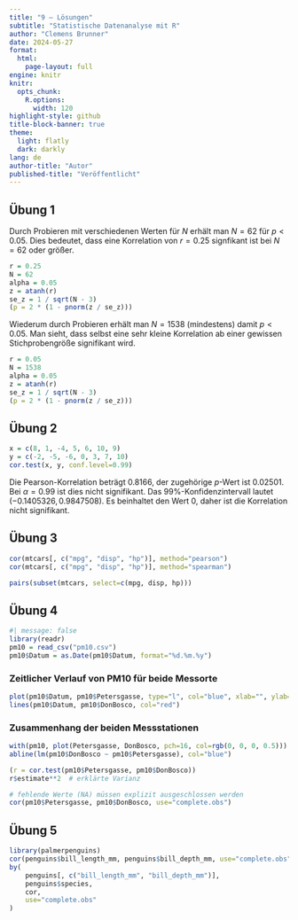 ```yaml
---
title: "9 – Lösungen"
subtitle: "Statistische Datenanalyse mit R"
author: "Clemens Brunner"
date: 2024-05-27
format:
  html:
    page-layout: full
engine: knitr
knitr:
  opts_chunk: 
    R.options:
      width: 120
highlight-style: github
title-block-banner: true
theme:
  light: flatly
  dark: darkly
lang: de
author-title: "Autor"
published-title: "Veröffentlicht"
---
```


## Übung 1

Durch Probieren mit verschiedenen Werten für $N$ erhält man $N = 62$ für $p < 0.05$. Dies bedeutet, dass eine Korrelation von $r = 0.25$ signfikant ist bei $N = 62$ oder größer.

```r
r = 0.25
N = 62
alpha = 0.05
z = atanh(r)
se_z = 1 / sqrt(N - 3)
(p = 2 * (1 - pnorm(z / se_z)))
```

Wiederum durch Probieren erhält man $N = 1538$ (mindestens) damit $p < 0.05$. Man sieht, dass selbst eine sehr kleine Korrelation ab einer gewissen Stichprobengröße signifikant wird.

```r
r = 0.05
N = 1538
alpha = 0.05
z = atanh(r)
se_z = 1 / sqrt(N - 3)
(p = 2 * (1 - pnorm(z / se_z)))
```


## Übung 2

```r
x = c(8, 1, -4, 5, 6, 10, 9)
y = c(-2, -5, -6, 0, 3, 7, 10)
cor.test(x, y, conf.level=0.99)
```

Die Pearson-Korrelation beträgt 0.8166, der zugehörige $p$-Wert ist 0.02501. Bei $\alpha=0.99$ ist dies nicht signifikant. Das 99%-Konfidenzintervall lautet $(-0.1405326, 0.9847508)$. Es beinhaltet den Wert 0, daher ist die Korrelation nicht signifikant.


## Übung 3

```r
cor(mtcars[, c("mpg", "disp", "hp")], method="pearson")
cor(mtcars[, c("mpg", "disp", "hp")], method="spearman")
```

```r
pairs(subset(mtcars, select=c(mpg, disp, hp)))
```


## Übung 4

```r
#| message: false
library(readr)
pm10 = read_csv("pm10.csv")
pm10$Datum = as.Date(pm10$Datum, format="%d.%m.%y")
```


### Zeitlicher Verlauf von PM10 für beide Messorte

```r
plot(pm10$Datum, pm10$Petersgasse, type="l", col="blue", xlab="", ylab="PM10")
lines(pm10$Datum, pm10$DonBosco, col="red")
```

### Zusammenhang der beiden Messstationen

```r
with(pm10, plot(Petersgasse, DonBosco, pch=16, col=rgb(0, 0, 0, 0.5)))
abline(lm(pm10$DonBosco ~ pm10$Petersgasse), col="blue")

(r = cor.test(pm10$Petersgasse, pm10$DonBosco))
r$estimate**2  # erklärte Varianz

# fehlende Werte (NA) müssen explizit ausgeschlossen werden
cor(pm10$Petersgasse, pm10$DonBosco, use="complete.obs")
```


## Übung 5

```r
library(palmerpenguins)
cor(penguins$bill_length_mm, penguins$bill_depth_mm, use="complete.obs")
by(
    penguins[, c("bill_length_mm", "bill_depth_mm")],
    penguins$species,
    cor,
    use="complete.obs"
)
```
